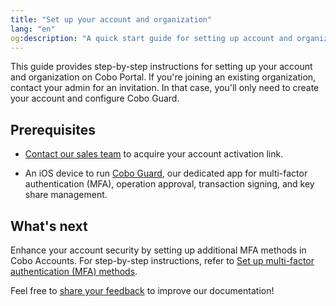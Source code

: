 ```yaml
---
title: "Set up your account and organization"
lang: "en"
og:description: "A quick start guide for setting up account and organization at Cobo Portal."
---
```



This guide provides step-by-step instructions for setting up your account and organization on Cobo Portal. If you're joining an existing organization, contact your admin for an invitation. In that case, you'll only need to create your account and configure Cobo Guard.

## Prerequisites

* [Contact our sales team](https://www.cobo.com/book-demo/?utm_source=product-manual&utm_medium=product&utm_campaign=pricing-plan-intro&utm_content=enterprise-contact-sales) to acquire your account activation link.

* An iOS device to run [Cobo Guard](/en/guard/introduction), our dedicated app for multi-factor authentication (MFA), operation approval, transaction signing, and key share management.

<Snippet />

## What's next

Enhance your account security by setting up additional MFA methods in Cobo Accounts. For step-by-step instructions, refer to [Set up multi-factor authentication (MFA) methods](/en/accounts/set-up-mfa).

<Tip>Feel free to [share your feedback](https://forms.zohopublic.com/cobo/form/DocumentFeedbackForm/formperma/QvLOhxJv1_JMsJ-1dleZ8Itb_7rzN-LtgvsDdxosoVI?referrername=manuals) to improve our documentation!</Tip>